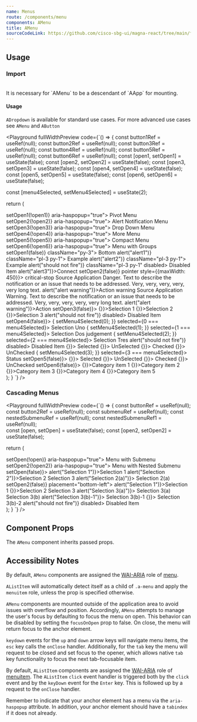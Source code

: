 ```yaml
---
name: Menus
route: /components/menu
components: AMenu
title: AMenu
sourceCodeLink: https://github.com/cisco-sbg-ui/magna-react/tree/main/framework/components/AMenu
---
```


## Usage

### Import

<ComponentImport components="AMenu" />

<br />

<AAlert dismissible={false}>
  It is necessary for `AMenu` to be a descendant of `AApp` for mounting.
</AAlert>

<br />

#### Usage

`ADropdown` is available for standard use cases. For more advanced use cases see `AMenu` and `AButton`

<Playground
  fullWidthPreview
  code={`() => {
  const button1Ref = useRef(null);
  const button2Ref = useRef(null);
  const button3Ref = useRef(null);
  const button4Ref = useRef(null);
  const button5Ref = useRef(null);
  const button6Ref = useRef(null);
  const [open1, setOpen1] = useState(false);
  const [open2, setOpen2] = useState(false);
  const [open3, setOpen3] = useState(false);
  const [open4, setOpen4] = useState(false);
  const [open5, setOpen5] = useState(false);
  const [open6, setOpen6] = useState(false);

const [menu4Selected, setMenu4Selected] = useState(2);

return (

<div
  className="d-flex"
  style={{
    rowGap: "10px",
    columnGap: "20px",
    flexWrap: "wrap",
    justifyContent: "space-evenly"
  }}>
  <div>
    <AButton
      ref={button1Ref}
      dropdown
      open={open1}
      secondary
      onClick={() => setOpen1(!open1)}
      aria-haspopup="true">
      Pivot Menu
    </AButton>
  </div>
  <div>
    <AButton
      ref={button2Ref}
      onClick={() => setOpen2(!open2)}
      aria-haspopup="true">
      Alert Notification Menu
    </AButton>
  </div>
  <div>
    <AButton
      ref={button3Ref}
      onClick={() => setOpen3(!open3)}
      aria-haspopup="true">
      Drop Down Menu
    </AButton>
  </div>
  <div>
    <AButton
      ref={button4Ref}
      onClick={() => setOpen4(!open4)}
      aria-haspopup="true">
      More Menu
    </AButton>
  </div>
  <div>
    <AButton
      ref={button5Ref}
      onClick={() => setOpen5(!open5)}
      aria-haspopup="true">
      Compact Menu
    </AButton>
  </div>
  <div>
    <AButton
      ref={button6Ref}
      onClick={() => setOpen6(!open6)}
      aria-haspopup="true">
      Menu with Groups
    </AButton>
  </div>
  <AMenu
    anchorRef={button1Ref}
    open={open1}
    placement="bottom"
    onClose={() => setOpen1(false)}
    className="py-3">
    <AListItem twoLine className="px-3 h3 my-0 pb-1">
      <AListItemTitle>Bottom</AListItemTitle>
    </AListItem>
    <AListItem onClick={() => alert("alert1")} className="pl-3 py-1">
      Example
    </AListItem>
    <AListItem onClick={() => alert("alert2")} className="pl-3 py-1">
      Example
    </AListItem>
    <AListItem
      onClick={() => alert("should not fire")}
      className="pl-3 py-1"
      disabled>
      Disabled Item
    </AListItem>
    <AListItemDivider className="mb-0 mt-3" />
    <AListItem twoLine>
      <AListItemContent className="pb-0">
        <a onClick={() => alert("alert3")}>Connect</a>
      </AListItemContent>
    </AListItem>
  </AMenu>
  <AMenu
    anchorRef={button2Ref}
    open={open2}
    placement="bottom"
    onClose={() => setOpen2(false)}
    pointer
    style={{maxWidth: 450}}>
    <AListItem twoLine>
      <AListItemAvatar>
        <AIcon size={16} className="status-red--text">
          critical-stop
        </AIcon>
      </AListItemAvatar>
      <AListItemContent>
        <AListItemTitle>Source Application</AListItemTitle>
        <AListItemSubtitle>
          Danger. Text to describe the notification or an issue that needs to be
          addressed. Very, very, very, very, very long text.
        </AListItemSubtitle>
      </AListItemContent>
      <AListItemAction
        className="pr-3 align-self-start"
        style={{paddingTop: 12}}>
        <a onClick={() => alert("alert warning")}>Action</a>
      </AListItemAction>
    </AListItem>
    <AListItemDivider className="ma-0" />
    <AListItem twoLine>
      <AListItemAvatar>
        <AIcon size={16} className="status-orange--text">
          warning
        </AIcon>
      </AListItemAvatar>
      <AListItemContent>
        <AListItemTitle>Source Application</AListItemTitle>
        <AListItemSubtitle>
          Warning. Text to describe the notification or an issue that needs to
          be addressed. Very, very, very, very, very long text.
        </AListItemSubtitle>
      </AListItemContent>
      <AListItemAction
        className="pr-3 align-self-start"
        style={{paddingTop: 12}}>
        <a onClick={() => alert("alert warning")}>Action</a>
      </AListItemAction>
    </AListItem>
  </AMenu>
  <AMenu
    anchorRef={button3Ref}
    open={open3}
    placement="bottom-left"
    onClose={() => setOpen3(false)}>
    <AListItem onClick={() => {}}>Selection 1</AListItem>
    <AListItem onClick={() => {}}>Selection 2</AListItem>
    <AListItem onClick={() => {}}>Selection 3</AListItem>
    <AListItem onClick={() => alert("should not fire")} disabled>
      Disabled Item
    </AListItem>
  </AMenu>
  <AMenu
    anchorRef={button4Ref}
    open={open4}
    placement="bottom-right"
    onClose={() => setOpen4(false)}>
    <AListItem
      onClick={() => {
        setMenu4Selected(0);
      }}
      selected={0 === menu4Selected}>
      Selection Uno
    </AListItem>
    <AListItem
      onClick={() => {
        setMenu4Selected(1);
      }}
      selected={1 === menu4Selected}>
      Selection Dos
      <AIcon size={12} className="ml-2">
        judgement
      </AIcon>
    </AListItem>
    <AListItem
      onClick={() => {
        setMenu4Selected(2);
      }}
      selected={2 === menu4Selected}>
      Selection Tres
    </AListItem>
    <AListItem onClick={() => alert("should not fire")} disabled>
      Disabled Item
    </AListItem>
    <AListItemDivider style={{margin: 0}} />
    <AListItem onClick={() => {}}>
      <ARadio checked={true}>Selected</ARadio>
    </AListItem>
    <AListItem onClick={() => {}}>
      <ARadio checked={false}>UnSelected</ARadio>
    </AListItem>
    <AListItemDivider style={{margin: 0}} />
    <AListItem onClick={() => {}}>
      <ACheckbox checked={true}>Checked</ACheckbox>
    </AListItem>
    <AListItem onClick={() => {}}>
      <ACheckbox checked={false}>UnChecked</ACheckbox>
    </AListItem>
    <AListItemDivider style={{margin: 0}} />
    <AListItem
      onClick={() => {
        setMenu4Selected(3);
      }}
      selected={3 === menu4Selected}>
      Status
    </AListItem>
  </AMenu>
  <AMenu
    anchorRef={button5Ref}
    open={open5}
    compact
    placement="bottom-left"
    onClose={() => setOpen5(false)}>
    <AListItem onClick={() => {}}>
      <ARadio checked={true}>Selected</ARadio>
    </AListItem>
    <AListItem onClick={() => {}}>
      <ARadio checked={false}>UnSelected</ARadio>
    </AListItem>
    <AListItemDivider style={{margin: 0}} />
    <AListItem onClick={() => {}}>
      <ACheckbox checked={true}>Checked</ACheckbox>
    </AListItem>
    <AListItem onClick={() => {}}>
      <ACheckbox checked={false}>UnChecked</ACheckbox>
    </AListItem>
  </AMenu>
  <AMenu
    anchorRef={button6Ref}
    open={open6}
    compact
    placement="bottom-left"
    onClose={() => setOpen6(false)}>
    <AListItemGroup title={"Category 1"}>
      <AListItem onClick={() => {}}>Category item 1</AListItem>
      <AListItem onClick={() => {}}>Category item 2</AListItem>
      <AListItem onClick={() => {}}>Category item 3</AListItem>
    </AListItemGroup>
    <AListItemDivider />
    <AListItemGroup title={"Category 2"}>
      <AListItem onClick={() => {}}>Category item 4</AListItem>
      <AListItem onClick={() => {}}>Category item 5</AListItem>
    </AListItemGroup>
  </AMenu>
</div>
); } `} />

### Cascading Menus

<Playground
  fullWidthPreview
  code={`() => {
  const buttonRef = useRef(null);
  const button2Ref = useRef(null);
  const submenuRef = useRef(null);
  const nestedSubmenuRef = useRef(null); 
  const nestedSubmenuRef1 = useRef(null);  
  const [open, setOpen] = useState(false);
  const [open2, setOpen2] = useState(false);

return (

<div
  className="d-flex"
  style={{
    rowGap: "10px",
    flexWrap: "wrap",
    justifyContent: "space-evenly"
  }}>
  <div>
    <AButton
      ref={buttonRef}
      onClick={() => setOpen(!open)}
      aria-haspopup="true">
      Menu with Submenu
    </AButton>
  </div>
  <div>
    <AButton
      ref={button2Ref}
      onClick={() => setOpen2(!open2)}
      aria-haspopup="true">
      Menu with Nested Submenu
    </AButton>
  </div>
  <AMenu
    anchorRef={buttonRef}
    open={open}
    placement="bottom-left"
    onClose={() => setOpen(false)}>
    <AListItem onClick={() => alert("Selection 1")}>Selection 1</AListItem>
    <AListItem onClick={() => alert("Selection 2")}>Selection 2</AListItem>
    <AListItem ref={submenuRef} submenu>
      Selection 3
      <AMenu submenu anchorRef={submenuRef} placement="right-top">
        <AListItem tabIndex={0} onClick={() => alert("Selection 2(a)")}>
          Selection 2(a)
        </AListItem>
      </AMenu>
    </AListItem>
  </AMenu>
  <AMenu
    anchorRef={button2Ref}
    open={open2}
    onClose={() => setOpen2(false)}
    placement="bottom-left">
    <AListItem onClick={() => alert("Selection 1")}>Selection 1</AListItem>
    <AListItem onClick={() => {}}>Selection 2</AListItem>
    <AListItem ref={nestedSubmenuRef} submenu>
      Selection 3
      <AMenu submenu anchorRef={nestedSubmenuRef} placement="right-top">
        <AListItem onClick={() => alert("Selection 3(a)")}>
          Selection 3(a)
        </AListItem>
        <AListItem ref={nestedSubmenuRef1} submenu>
          Selection 3(b)
          <AMenu submenu anchorRef={nestedSubmenuRef1} placement="right-top">
            <AListItem onClick={() => alert("Selection 3(b)-1")}>
              Selection 3(b)-1
            </AListItem>
            <AListItem onClick={() => {}}> Selection 3(b)-2 </AListItem>
          </AMenu>
        </AListItem>
      </AMenu>
    </AListItem>
    <AListItem onClick={() => alert("should not fire")} disabled>
      Disabled Item
    </AListItem>
  </AMenu>
</div>
); } `} />

## Component Props

The `AMenu` component inherits passed props.

<Props of="AMenu" />

## Accessibility Notes

By default, `AMenu` components are assigned the [WAI-ARIA](https://www.w3.org/WAI/standards-guidelines/aria/) role of [menu](https://www.w3.org/TR/wai-aria/#menu).

`AListItem` will automatically detect itself as a child of `.a-menu` and apply the `menuitem` role, unless the prop is specified otherwise.

`AMenu` components are mounted outside of the application area to avoid issues with overflow and position.
Accordingly, `AMenu` attempts to manage the user's focus by defaulting to focus the menu on open.
This behavior can be disabled by setting the `focusOnOpen` prop to false.
On close, the menu will return focus to the anchor element.

`keydown` events for the `up` and `down` arrow keys will
navigate menu items, the `esc` key calls the `onClose` handler. Additionally, for the `tab`
key the menu will request to be closed and set focus to the opener, which allows native `tab`
key functionality to focus the next tab-focusable item.

By default, `AListItem` components are assigned the [WAI-ARIA](https://www.w3.org/WAI/standards-guidelines/aria/) role of [menuitem](https://www.w3.org/TR/wai-aria/#menuitem).
The `AListItem` `click` event handler is triggered both by the `click` event and by the `keyDown` event for the `Enter` key. This is followed up by a request to the `onClose` handler.

Remember to indicate that your anchor element has a menu via the `aria-haspopup` attribute. In addition, your anchor element should have a `tabindex` if it does not already.
